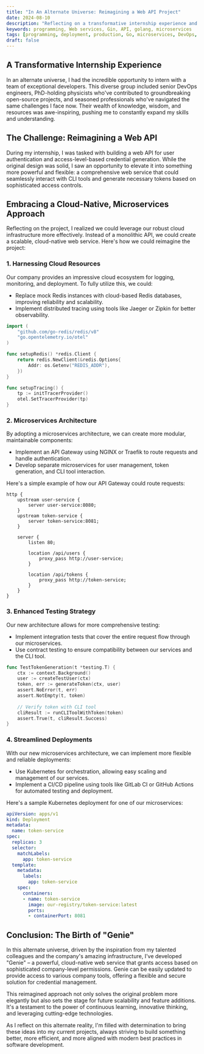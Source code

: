 ```yaml
---
title: "In An Alternate Universe: Reimagining a Web API Project"
date: 2024-08-10
description: "Reflecting on a transformative internship experience and envisioning an innovative approach to web service design."
keywords: programming, Web services, Gin, API, golang, microservices
tags: [programming, deployment, production, Go, microservices, DevOps, cloud-native]
draft: false
---
```


## A Transformative Internship Experience

In an alternate universe, I had the incredible opportunity to intern with a team of exceptional developers. This diverse group included senior DevOps engineers, PhD-holding physicists who've contributed to groundbreaking open-source projects, and seasoned professionals who've navigated the same challenges I face now. Their wealth of knowledge, wisdom, and resources was awe-inspiring, pushing me to constantly expand my skills and understanding.

## The Challenge: Reimagining a Web API

During my internship, I was tasked with building a web API for user authentication and access-level-based credential generation. While the original design was solid, I saw an opportunity to elevate it into something more powerful and flexible: a comprehensive web service that could seamlessly interact with CLI tools and generate necessary tokens based on sophisticated access controls.

## Embracing a Cloud-Native, Microservices Approach

Reflecting on the project, I realized we could leverage our robust cloud infrastructure more effectively. Instead of a monolithic API, we could create a scalable, cloud-native web service. Here's how we could reimagine the project:

### 1. Harnessing Cloud Resources

Our company provides an impressive cloud ecosystem for logging, monitoring, and deployment. To fully utilize this, we could:

- Replace mock Redis instances with cloud-based Redis databases, improving reliability and scalability.
- Implement distributed tracing using tools like Jaeger or Zipkin for better observability.

```go
import (
    "github.com/go-redis/redis/v8"
    "go.opentelemetry.io/otel"
)

func setupRedis() *redis.Client {
    return redis.NewClient(&redis.Options{
        Addr: os.Getenv("REDIS_ADDR"),
    })
}

func setupTracing() {
    tp := initTracerProvider()
    otel.SetTracerProvider(tp)
}
```

### 2. Microservices Architecture

By adopting a microservices architecture, we can create more modular, maintainable components:

- Implement an API Gateway using NGINX or Traefik to route requests and handle authentication.
- Develop separate microservices for user management, token generation, and CLI tool interaction.

Here's a simple example of how our API Gateway could route requests:

```nginx
http {
    upstream user-service {
        server user-service:8080;
    }
    upstream token-service {
        server token-service:8081;
    }

    server {
        listen 80;
        
        location /api/users {
            proxy_pass http://user-service;
        }
        
        location /api/tokens {
            proxy_pass http://token-service;
        }
    }
}
```

### 3. Enhanced Testing Strategy

Our new architecture allows for more comprehensive testing:

- Implement integration tests that cover the entire request flow through our microservices.
- Use contract testing to ensure compatibility between our services and the CLI tool.

```go
func TestTokenGeneration(t *testing.T) {
    ctx := context.Background()
    user := createTestUser(ctx)
    token, err := generateToken(ctx, user)
    assert.NoError(t, err)
    assert.NotEmpty(t, token)
    
    // Verify token with CLI tool
    cliResult := runCLIToolWithToken(token)
    assert.True(t, cliResult.Success)
}
```

### 4. Streamlined Deployments

With our new microservices architecture, we can implement more flexible and reliable deployments:

- Use Kubernetes for orchestration, allowing easy scaling and management of our services.
- Implement a CI/CD pipeline using tools like GitLab CI or GitHub Actions for automated testing and deployment.

Here's a sample Kubernetes deployment for one of our microservices:

```yaml
apiVersion: apps/v1
kind: Deployment
metadata:
  name: token-service
spec:
  replicas: 3
  selector:
    matchLabels:
      app: token-service
  template:
    metadata:
      labels:
        app: token-service
    spec:
      containers:
      - name: token-service
        image: our-registry/token-service:latest
        ports:
        - containerPort: 8081
```

## Conclusion: The Birth of "Genie"

In this alternate universe, driven by the inspiration from my talented colleagues and the company's amazing infrastructure, I've developed "Genie" – a powerful, cloud-native web service that grants access based on sophisticated company-level permissions. Genie can be easily updated to provide access to various company tools, offering a flexible and secure solution for credential management.

This reimagined approach not only solves the original problem more elegantly but also sets the stage for future scalability and feature additions. It's a testament to the power of continuous learning, innovative thinking, and leveraging cutting-edge technologies.

As I reflect on this alternate reality, I'm filled with determination to bring these ideas into my current projects, always striving to build something better, more efficient, and more aligned with modern best practices in software development.